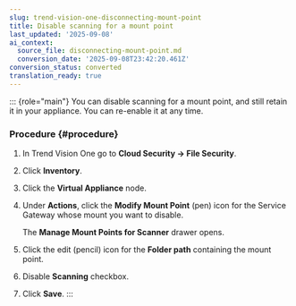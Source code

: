 ```yaml
---
slug: trend-vision-one-disconnecting-mount-point
title: Disable scanning for a mount point
last_updated: '2025-09-08'
ai_context:
  source_file: disconnecting-mount-point.md
  conversion_date: '2025-09-08T23:42:20.461Z'
conversion_status: converted
translation_ready: true
---
```


::: {role="main"}
You can disable scanning for a mount point, and still retain it in your appliance. You can re-enable it at any time.

### Procedure {#procedure}

1.  In Trend Vision One go to **Cloud Security → File Security**.

2.  Click **Inventory**.

3.  Click the **Virtual Appliance** node.

4.  Under **Actions**, click the **Modify Mount Point** (pen) icon for the Service Gateway whose mount you want to disable.

    The **Manage Mount Points for Scanner** drawer opens.

5.  Click the edit (pencil) icon for the **Folder path** containing the mount point.

6.  Disable **Scanning** checkbox.

7.  Click **Save**.
:::
